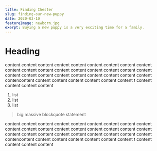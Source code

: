 ```yaml
---
title: Finding Chester
slug: finding-our-new-puppy
date: 2020-02-10
featureImage: newborn.jpg
exerpt: Buying a new puppy is a very exciting time for a family.
---
```


# Heading

content content content content content content content content content content content content content content content content content content content content content content content content content content content contencontent content content content content content content t content content content content 

1. list
2. list
3. list

> big massive blockquote statement

content content content content content content content content content content content content content content content content content content content content content content content content content content content contencontent content content content content content content t content content content content 

